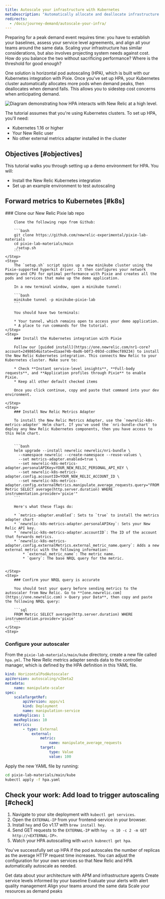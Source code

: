 ```yaml
---
title: Autoscale your infrastructure with Kubernetes
metaDescription: "Automatically allocate and deallocate infrastructure resources to your pods with horizontal pod autoscaling."
redirects:
  - /docs/journey-demand/autoscale-your-infra/
---
```



Preparing for a peak demand event requires time: you have to establish your baselines, assess your service level agreements, and align all your teams around the same data. Scaling your infrastructure has similar considerations, but also involves projecting system needs against cost. How do you balance the two without sacrificing performance? Where is the threshold for good enough?

One solution is horizontal pod autoscaling (HPA), which is built with our Kubernetes integration with Pixie. Once you've set up HPA, your Kubernetes cluster automatically allocates more pods when demand peaks, then deallocates when demand falls. This allows you to sidestep cost concerns when anticipating demand.

<img
    title="Horizontal pod autoscaling"
    alt="Diagram demonstrating how HPA interacts with New Relic at a high level."
    src={kubernetesK8sHPA}
/>

The tutorial assumes that you're using Kubernetes clusters. To set up HPA, you'll need:

* Kubernetes 1.16 or higher
* Your New Relic user <InlinePopover type="licenseKey" />
* No other external metrics adapter installed in the cluster

## Objectives [#objectives]

This tutorial walks you through setting up a demo environment for HPA. You will:

* Install the New Relic Kubernetes integration
* Set up an example environment to test autoscaling  

## Forward metrics to Kubernetes [#k8s]

<Steps>
    <Step>
        ### Clone our New Relic Pixie lab repo

        Clone the following repo from Github:

        ```bash
        git clone https://github.com/newrelic-experimental/pixie-lab-materials
        ​​cd pixie-lab-materials/main
        ./setup.sh
        ```
    </Step>
    <Step>
        The `setup.sh` script spins up a new minikube cluster using the Pixie-supported hyperkit driver. It then configures your network memory and CPU for optimal performance with Pixie and creates all the pods and services that make up the demo application.

        In a new terminal window, open a minikube tunnel:

        ```bash
        minikube tunnel -p minikube-pixie-lab
        ```

        You should have two terminals: 

        * Your tunnel, which remains open to access your demo application.
        * A place to run commands for the tutorial.
    </Step>
    <Step>
        ### Install the Kubernetes integration with Pixie

        Follow our [guided install](https://one.newrelic.com/nr1-core?account=2498654&state=d1aae74b-0ad6-b0f3-093d-cc89ecf89234) to install the New Relic Kubernetes integration. This connects New Relic to your Kubernetes cluster. Make sure to:

        * Check **Instant service-level insights**, **Full-body requests**, and **Application profiles through Pixie** to enable Pixie.
        * Keep all other default checked items

        Once you click continue, copy and paste that command into your dev environment. 

    </Step>
    <Step>
        ### Install New Relic Metrics Adapter

        To install the New Relic Metrics Adapter, use the `newrelic-k8s-metrics-adapter` Helm chart. If you've used the `nri-bundle-chart` to deploy any New Relic Kubernetes components, then you have access to this Helm chart. 


        ```bash
        helm upgrade --install newrelic newrelic/nri-bundle \
          --namespace newrelic --create-namespace --reuse-values \
          --set metrics-adapter.enabled=true \
          --set newrelic-k8s-metrics-adapter.personalAPIKey=YOUR_NEW_RELIC_PERSONAL_API_KEY \
          --set newrelic-k8s-metrics-adapter.config.accountID=YOUR_NEW_RELIC_ACCOUNT_ID \
          --set newrelic-k8s-metrics-adapter.config.externalMetrics.manipulate_average_requests.query="FROM Metric SELECT average(http.server.duration) WHERE instrumentation.provider='pixie'"
        ```

        Here's what these flags do:

        * `metrics-adapter.enabled`: Sets to `true` to install the metrics adapter chart
        * `newrelic-k8s-metrics-adapter.personalAPIKey`: Sets your New Relic API key.
        * `newrelic-k8s-metrics-adapter.accountID`: The ID of the account that forwards metrics.
        * `newrelic-k8s-metrics-adapter.config.externalMetrics.external_metric_name.query`: Adds a new external metric with the following information:
            * `external_metric_name`: The metric name.
            * `query`: The base NRQL query for the metric.


    </Step>
    <Step>
        ### Confirm your NRQL query is accurate

        You should test your query before sending metrics to the autoscaler from New Relic. Go to **[one.newrelic.com](https://one.newrelic.com) > Query your Data**, then copy and paste the following NRQL query:

        ```sql
        FROM Metric SELECT average(http.server.duration) WHERE instrumentation.provider='pixie'
        ```
    </Step>
    <Step>
### Configure your autoscaler

From the `pixie-lab-materials/main/kube` directory, create a new file called `hpa.yml`. The New Relic metrics adapter sends data to the controller manager, which is defined by the HPA definition in this YAML file. 

```yml
kind: HorizontalPodAutoscaler
apiVersion: autoscaling/v2beta2
metadata:
    name: manipulate-scaler
spec:
    scaleTargetRef:
        apiVersion: apps/v1
        kind: Deployment
        name: manipulation-service
    minReplicas: 1
    maxReplicas: 10
    metrics:
        - type: External
            external:
                metric:
                    name: manipulate_average_requests
                target:
                    type: Value
                    value: 100
```

Apply the new YAML file by running:

```bash
cd pixie-lab-materials/main/kube
kubectl apply -f hpa.yaml
```

</Step>
</Steps>

## Check your work: Add load to trigger autoscaling [#check]

1. Navigate to your site deployment with `kubectl get services`.
2. Open the `EXTERNAL-IP` from your frontend-service in your browser.
3. Install `hey` and Go v1.17 with `brew install hey`.
4. Send GET requests to the `EXTERNAL-IP` with `hey -n 10 -c 2 -m GET http://<EXTERNAL-IP>`.
5. Watch your HPA autoscalling with `watch kubnectl get hpa`. 

You've successfully set up HPA if the pod autoscales the number of replicas as the average HTTP request time increases. You can adjust the configuration for your own services so that New Relic and HPA automatically autoscale as needed.

<DocTiles numbered>
    <DocTile title='Get started' path="/docs/journey-demand/get-started">Get data about your architecture with APM and infrastructure agents</DocTile>
    <DocTile title='Create service levels for gameday' path="/docs/journey-demand/find-your-baseline/">Create service levels informed by your baseline  </DocTile>
</DocTiles>

<DocTiles>
    <DocTile title='Reduce noise with quality alerts' number='3' path="/docs/journey-demand/create-quality-alerts/">Evaluate your alerts with alert quality management</DocTile>
    <DocTile title='Align your teams with workloads' number='4' path="/docs/journey-demand/organize-data-workloads/">Align your teams around the same data</DocTile>    
    <DocTile title='Autoscale your infrastructure with Kubernetes' number='5' path="/docs/journey-demand/autoscale-your-infra/" label={{text: "You are here", color: "orange"}}> Scale your resources as demand peaks</DocTile>
</DocTiles>
